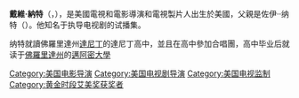 {{unreferenced|time=2018-11-20T07:39:16+00:00}}
{{Infobox_Celebrity
| name        = 戴維·納特
| image       = David Nutter by Gage Skidmore 2.jpg
| caption     = 2015年7月，戴維·納特在[[聖地亞哥國際動漫展|聖地亞哥國際動漫展]]
| birth_date  = {{birth year and age|1960}}
| birth_place = [[美國|美國]]
| nationality = {{USA}}
| death_date  =  
| death_place =  
| occupation  = [[導演|導演]]、[[電視製作人|電視製作人]]
| years_active = 1985年至今
}}
'''戴維·納特'''（{{lang-en|David Nutter}}，{{bd|1960年}}），是美國電視和電影導演和電視製片人出生於美國，父親是佐伊·{{lang|En|K}}·纳特（{{lang|En|Zoe K. Nutter}}）。他知名于执导电视剧的试播集。

纳特就讀佛羅里達州[[達尼丁_(佛羅里達州)|達尼丁]]的達尼丁高中，並且在高中參加合唱團，高中毕业后就读于[[佛羅里達州|佛羅里達州]]的[[邁阿密大學|邁阿密大學]]
{{黄金时段艾美奖戏剧类电视系列剧最佳执导}}
{{黄金时段艾美奖迷你电视系列剧／电视电影／剧情类特别节目最佳执导}}
{{Authority control}}
{{电影导演小作品}}

[[Category:美国电影导演|Category:美国电影导演]]
[[Category:美国电视剧导演|Category:美国电视剧导演]]
[[Category:美国电视监制|Category:美国电视监制]]
[[Category:黄金时段艾美奖获奖者|Category:黄金时段艾美奖获奖者]]